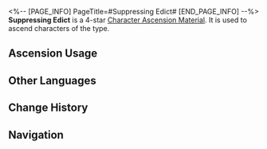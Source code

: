 <%-- [PAGE_INFO]
PageTitle=#Suppressing Edict#
[END_PAGE_INFO] --%>
{{Item Infobox
|id          = 110417
|image       = Item Suppressing Edict.png{{subst:void|<!--$UPLOAD:<<SpriteOutput/ItemFigures/110417.png>-<Item Suppressing Edict.png>-<Item Icons>>-->}}
|type        = Character Ascension Material
|invCategory = Upgrade Materials
|rarity      = 4
|effect      = 
|description = Parts used in the Xianzhou ingenium technology. Can be used for the Ascension of Imaginary characters.
|source1     = [[Stagnant Shadow: Artisanship Commission]]
|source2     = [[Omni-Synthesizer]] &mdash; Material Exchange
}}
{{Description|After Rubert unleashed the calamity of inorganic life, the aurumaton in Xianzhou also rebelled and began a ruthless slaughter. To ensure that the turmoil does not resurface, the craftsmen imposed imprisonment using talismans, stripping the aurumaton of their ability to think.<br /><br />''"What on earth did you do to make this fellow go mad?"''<br />''"I didn't do anything! I just... cleaned that golden talisman a bit."''}}
'''Suppressing Edict''' is a 4-star [[Character Ascension Material]]. It is used to ascend characters of the {{Color|Imaginary|link=1}} type.

==Ascension Usage==
{{Ascension Usage}}

==Other Languages==
{{Other Languages
|en   = Suppressing Edict
|zhs  = 镇灵敕符
|zht  = 鎮靈敕符
|ja   = 霊鎮めの勅符
|ko   = 진령칙부
|es   = Edicto de la contención
|fr   = Décret de censure
|ru   = Усмиряющий талисман
|th   = Suppressing Edict
|vi   = Trấn Linh Sắc Phù
|de   = Unterdrückungsedikt
|id   = Suppressing Edict
|pt   = Decreto de Supressão
}}

==Change History==
{{Change History|1.0}}

==Navigation==
{{Upgrade Material Navbox}}